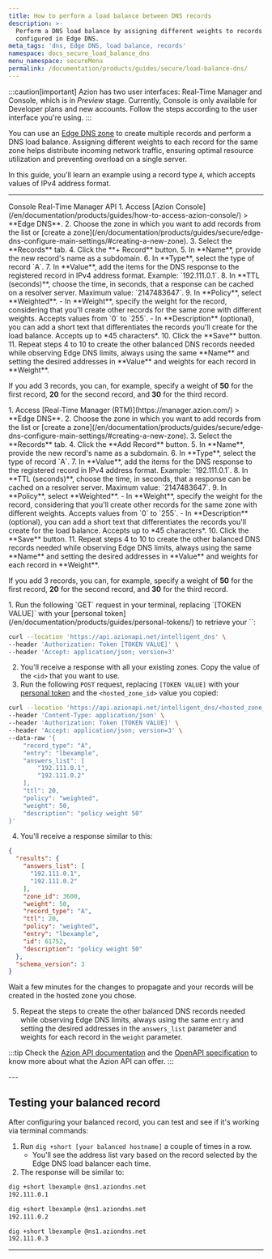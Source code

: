 ```yaml
---
title: How to perform a load balance between DNS records
description: >-
  Perform a DNS load balance by assigning different weights to records
  configured in Edge DNS.
meta_tags: 'dns, Edge DNS, load balance, records'
namespace: docs_secure_load_balance_dns
menu_namespace: secureMenu
permalink: /documentation/products/guides/secure/load-balance-dns/
---
```



:::caution[important]
Azion has two user interfaces: Real-Time Manager and Console, which is in *Preview* stage. Currently, Console is only available for Developer plans and new accounts. Follow the steps according to the user interface you're using.
:::

You can use an [Edge DNS zone](/en/documentation/products/secure/edge-dns/) to create multiple records and perform a DNS load balance. Assigning different weights to each record for the same zone helps distribute incoming network traffic, ensuring optimal resource utilization and preventing overload on a single server.

In this guide, you'll learn an example using a record type `A`, which accepts values of IPv4 address format.

---

<Tabs client:visible>
    <Fragment slot="tab.console">Console</Fragment>
    <Fragment slot="tab.rtm">Real-Time Manager</Fragment>
    <Fragment slot="tab.api">API</Fragment>

<Fragment slot="panel.console">
1. Access [Azion Console](/en/documentation/products/guides/how-to-access-azion-console/) > **Edge DNS**.
2. Choose the zone in which you want to add records from the list or [create a zone](/en/documentation/products/guides/secure/edge-dns-configure-main-settings/#creating-a-new-zone).
3. Select the **Records** tab.
4. Click the **+ Record** button.
5. In **Name**, provide the new record's name as a subdomain.
6. In **Type**, select the type of record `A`.
7. In **Value**, add the items for the DNS response to the registered record in IPv4 address format. Example: `192.111.0.1`.
8. In **TTL (seconds)**, choose the time, in seconds, that a response can be cached on a resolver server. Maximum value: `2147483647`.
9. In **Policy**, select **Weighted**.
    - In **Weight**, specify the weight for the record, considering that you'll create other records for the same zone with different weights. Accepts values from `0` to `255`.
    - In **Description** (optional), you can add a short text that differentiates the records you'll create for the load balance. Accepts up to *45 characters*.
10. Click the **Save** button.
11. Repeat steps 4 to 10 to create the other balanced DNS records needed while observing Edge DNS limits, always using the same **Name** and setting the desired addresses in **Value** and weights for each record in **Weight**.

If you add 3 records, you can, for example, specify a weight of **50** for the first record, **20** for the second record, and **30** for the third record.
</Fragment>

<Fragment slot="panel.rtm">
1. Access [Real-Time Manager (RTM)](https://manager.azion.com/) > **Edge DNS**.
2. Choose the zone in which you want to add records from the list or [create a zone](/en/documentation/products/guides/secure/edge-dns-configure-main-settings/#creating-a-new-zone).
3. Select the **Records** tab.
4. Click the **Add Record** button.
5. In **Name**, provide the new record's name as a subdomain.
6. In **Type**, select the type of record `A`.
7. In **Value**, add the items for the DNS response to the registered record in IPv4 address format. Example: `192.111.0.1`.
8. In **TTL (seconds)**, choose the time, in seconds, that a response can be cached on a resolver server. Maximum value: `2147483647`.
9. In **Policy**, select **Weighted**.
    - In **Weight**, specify the weight for the record, considering that you'll create other records for the same zone with different weights. Accepts values from `0` to `255`.
    - In **Description** (optional), you can add a short text that differentiates the records you'll create for the load balance. Accepts up to *45 characters*.
10. Click the **Save** button.
11. Repeat steps 4 to 10 to create the other balanced DNS records needed while observing Edge DNS limits, always using the same **Name** and setting the desired addresses in **Value** and weights for each record in **Weight**.

If you add 3 records, you can, for example, specify a weight of **50** for the first record, **20** for the second record, and **30** for the third record.
</Fragment>

<Fragment slot="panel.api">
1. Run the following `GET` request in your terminal, replacing `[TOKEN VALUE]` with your [personal token](/en/documentation/products/guides/personal-tokens/) to retrieve your `<hosted_zone_id>`:

```bash
curl --location 'https://api.azionapi.net/intelligent_dns' \
--header 'Authorization: Token [TOKEN VALUE]' \
--header 'Accept: application/json; version=3'
```

2. You'll receive a response with all your existing zones. Copy the value of the `<id>` that you want to use.
3. Run the following `POST` request, replacing `[TOKEN VALUE]` with your [personal token](/en/documentation/products/guides/personal-tokens/) and the `<hosted_zone_id>` value you copied:

```bash
curl --location 'https://api.azionapi.net/intelligent_dns/<hosted_zone_id>/records' \
--header 'Content-Type: application/json' \
--header 'Authorization: Token [TOKEN VALUE]' \
--header 'Accept: application/json; version=3' \
--data-raw '{
    "record_type": "A",
    "entry": "lbexample",
    "answers_list": [
        "192.111.0.1",
        "192.111.0.2"
    ],
    "ttl": 20,
    "policy": "weighted",
    "weight": 50,
    "description": "policy weight 50"
}'
```

4. You'll receive a response similar to this:

```json
{
  "results": {
    "answers_list": [
      "192.111.0.1",
      "192.111.0.2"
    ],
    "zone_id": 3600,
    "weight": 50,
    "record_type": "A",
    "ttl": 20,
    "policy": "weighted",
    "entry": "lbexample",
    "id": 61752,
    "description": "policy weight 50"
  },
  "schema_version": 3
}
```

Wait a few minutes for the changes to propagate and your records will be created in the hosted zone you chose.

5. Repeat the steps to create the other balanced DNS records needed while observing Edge DNS limits, always using the same `entry` and setting the desired addresses in the `answers_list` parameter and weights for each record in the `weight` parameter.

:::tip
Check the [Azion API documentation](https://api.azion.com/) and the [OpenAPI specification](https://github.com/aziontech/azionapi-openapi/) to know more about what the Azion API can offer.
:::
</Fragment>

</Tabs>
---

## Testing your balanced record

After configuring your balanced record, you can test and see if it's working via terminal commands:

1. Run `dig +short [your balanced hostname]` a couple of times in a row.
    - You'll see the address list vary based on the record selected by the Edge DNS load balancer each time.
2. The response will be similar to:

```bash
dig +short lbexample @ns1.aziondns.net
192.111.0.1
```

```bash
dig +short lbexample @ns1.aziondns.net
192.111.0.2
```

```bash
dig +short lbexample @ns1.aziondns.net
192.111.0.3
```
---

